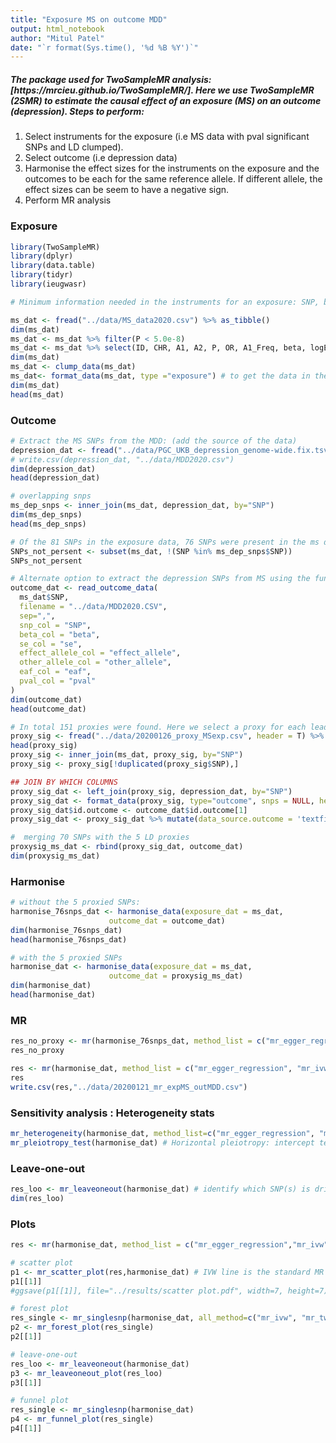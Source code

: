 ```yaml
---
title: "Exposure MS on outcome MDD"
output: html_notebook
author: "Mitul Patel"
date: "`r format(Sys.time(), '%d %B %Y')`"
---
```


##### The package used for ***TwoSampleMR analysis***: [https://mrcieu.github.io/TwoSampleMR/]. Here we use TwoSampleMR (2SMR) to estimate the causal effect of an exposure (MS) on an outcome (depression). **Steps to perform**:
 1. Select instruments for the exposure (i.e MS data with pval significant SNPs and LD clumped).
 2. Select outcome (i.e depression data)
 3. Harmonise the effect sizes for the instruments on the exposure and the outcomes to be each for the same reference allele. If different allele, the effect sizes can be seem to have a negative sign. 
 4. Perform MR analysis
 
### Exposure
```r
library(TwoSampleMR)
library(dplyr)
library(data.table)
library(tidyr)
library(ieugwasr)

# Minimum information needed in the instruments for an exposure: SNP, beta (logOR for binary case: logOR == bea == logEffectSize), se, effect_allele. The significant snps from MS dataset are extracted and LD clumped using clump_data(). LD clump ensures that the instruments for the exposure are independent. (add the size of the original data and the source of the data)

ms_dat <- fread("../data/MS_data2020.csv") %>% as_tibble() 
dim(ms_dat)
ms_dat <- ms_dat %>% filter(P < 5.0e-8)
ms_dat <- ms_dat %>% select(ID, CHR, A1, A2, P, OR, A1_Freq, beta, logEffectSize, logStandardError, logStandardDeviation, LLCI, ULCI, EffectSize) %>% rename(SNP = ID, se = logStandardError, effect_allele = A1, other_allele = A2, pval = P, eaf = A1_Freq) %>% mutate(exposure = "ms")
dim(ms_dat)
ms_dat <- clump_data(ms_dat)
ms_dat<- format_data(ms_dat, type ="exposure") # to get the data in the format that MRBase accepts
dim(ms_dat)
head(ms_dat)
```

### Outcome
```r
# Extract the MS SNPs from the MDD: (add the source of the data)
depression_dat <- fread("../data/PGC_UKB_depression_genome-wide.fix.tsv",sep='\t', header = TRUE) %>% as_tibble() %>% rename(SNP = MarkerName, beta = LogOR, se = StdErrLogOR, effect_allele = A1, other_allele = A2, pval = P, eaf = Freq) %>% mutate(outcome = "depression")
# write.csv(depression_dat, "../data/MDD2020.csv")
dim(depression_dat)
head(depression_dat)

# overlapping snps
ms_dep_snps <- inner_join(ms_dat, depression_dat, by="SNP")
dim(ms_dep_snps)
head(ms_dep_snps)
```

```r
# Of the 81 SNPs in the exposure data, 76 SNPs were present in the ms data. The remaining 5 needs can be found via LD proxies.
SNPs_not_persent <- subset(ms_dat, !(SNP %in% ms_dep_snps$SNP))
SNPs_not_persent
```
```r
# Alternate option to extract the depression SNPs from MS using the function from MRBase: found 45 again (verifies above results!)
outcome_dat <- read_outcome_data(
  ms_dat$SNP,
  filename = "../data/MDD2020.CSV",
  sep=",",
  snp_col = "SNP",
  beta_col = "beta",
  se_col = "se",
  effect_allele_col = "effect_allele",
  other_allele_col = "other_allele",
  eaf_col = "eaf",
  pval_col = "pval"
)
dim(outcome_dat)
head(outcome_dat)
```


```r
# In total 151 proxies were found. Here we select a proxy for each leadSNP that has the smalles p-val in P column and is stored in the "20200114_mdd_ms_proxies.csv" file. 
proxy_sig <- fread("../data/20200126_proxy_MSexp.csv", header = T) %>% as_tibble() %>% select(CHROM, ID, REF, ALT, MAF, leadSNP, POS, R.squared) %>% rename(SNP=leadSNP,effect_allele=REF, other_allele=ALT, Freq=MAF, proxySNP = ID) # rename so its inline with the other 45 SNPs data
head(proxy_sig)
proxy_sig <- inner_join(ms_dat, proxy_sig, by="SNP") 
proxy_sig <- proxy_sig[!duplicated(proxy_sig$SNP),]

## JOIN BY WHICH COLUMNS
proxy_sig_dat <- left_join(proxy_sig, depression_dat, by="SNP")
proxy_sig_dat <- format_data(proxy_sig, type="outcome", snps = NULL, header = T, snp_col = "SNP", beta_col = "beta.exposure", se_col = "se.exposure", effect_allele_col = "effect_allele.exposure", other_allele_col = "other_allele.exposure", pval_col = "pval.exposure",eaf_col = "eaf.exposure") # get the data in the right format for MRBase
proxy_sig_dat$id.outcome <- outcome_dat$id.outcome[1]
proxy_sig_dat <- proxy_sig_dat %>% mutate(data_source.outcome = 'textfile') # so the both datasets have right number of cols

#  merging 70 SNPs with the 5 LD proxies
proxysig_ms_dat <- rbind(proxy_sig_dat, outcome_dat) 
dim(proxysig_ms_dat)
```


### Harmonise
```r
# without the 5 proxied SNPs: 
harmonise_76snps_dat <- harmonise_data(exposure_dat = ms_dat,
                      outcome_dat = outcome_dat)
dim(harmonise_76snps_dat)
head(harmonise_76snps_dat)
```
```r
# with the 5 proxied SNPs
harmonise_dat <- harmonise_data(exposure_dat = ms_dat,
                      outcome_dat = proxysig_ms_dat)
dim(harmonise_dat)
head(harmonise_dat)
```

### MR
```r
res_no_proxy <- mr(harmonise_76snps_dat, method_list = c("mr_egger_regression", "mr_ivw"))
res_no_proxy

res <- mr(harmonise_dat, method_list = c("mr_egger_regression", "mr_ivw"))
res
write.csv(res,"../data/20200121_mr_expMS_outMDD.csv")
```

### Sensitivity analysis : Heterogeneity stats
```r
mr_heterogeneity(harmonise_dat, method_list=c("mr_egger_regression", "mr_ivw"))
mr_pleiotropy_test(harmonise_dat) # Horizontal pleiotropy: intercept term
```

### Leave-one-out
```r
res_loo <- mr_leaveoneout(harmonise_dat) # identify which SNP(s) is driving the association.
dim(res_loo)
```

### Plots
```r
res <- mr(harmonise_dat, method_list = c("mr_egger_regression","mr_ivw"))

# scatter plot
p1 <- mr_scatter_plot(res,harmonise_dat) # IVW line is the standard MR analysis, and the MR Egger is the pleiotropy-adjusted MR-Egger regression line. The estimated MR-Egger intercept term was 0.01.
p1[[1]]
#ggsave(p1[[1]], file="../results/scatter plot.pdf", width=7, height=7)

# forest plot
res_single <- mr_singlesnp(harmonise_dat, all_method=c("mr_ivw", "mr_two_sample_ml")) #
p2 <- mr_forest_plot(res_single)
p2[[1]]

# leave-one-out
res_loo <- mr_leaveoneout(harmonise_dat)
p3 <- mr_leaveoneout_plot(res_loo)
p3[[1]]

# funnel plot
res_single <- mr_singlesnp(harmonise_dat)
p4 <- mr_funnel_plot(res_single)
p4[[1]]
```

